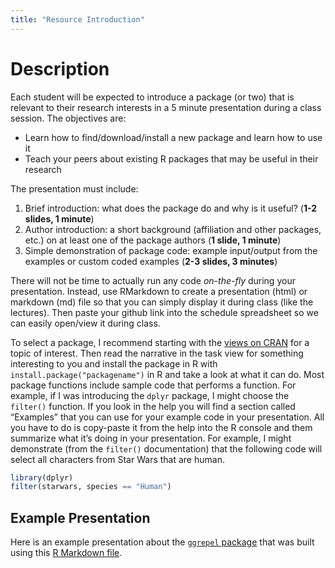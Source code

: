 ```yaml
---
title: "Resource Introduction"
---
```


# Description

Each student will be expected to introduce a package (or two) that is relevant to their research interests in a 5 minute presentation during a class session.  The objectives are:

* Learn how to find/download/install a new package and learn how to use it
* Teach your peers about existing R packages that may be useful in their research

The presentation must include:

1. Brief introduction: what does the package do and why is it useful? (**1-2 slides, 1 minute**)
2. Author introduction: a short background (affiliation and other packages, etc.) on at least one of the package authors (**1 slide, 1 minute**)
2. Simple demonstration of package code: example input/output from the examples or custom coded examples (**2-3 slides, 3 minutes**)

There will not be time to actually run any code *on-the-fly* during your presentation.  Instead, use RMarkdown to create a presentation (html) or markdown (md) file so that you can simply display it during class (like the lectures).  Then paste your github link into the schedule spreadsheet so we can easily open/view it during class.

To select a package, I recommend starting with the [views on CRAN](https://cran.r-project.org/web/views/) for a topic of interest.  Then read the narrative in the task view for something interesting to you and install the package in R with `install.package("packagename")` in R and take a look at what it can do.  Most package functions include sample code that performs a function.    For example, if I was introducing the `dplyr` package, I might choose the `filter()` function.  If you look in the help you will find a section called "Examples" that you can use for your example code in your presentation.  All you have to do is copy-paste it from the help into the R console and them summarize what it's doing in your presentation.  For example, I might demonstrate (from the `filter()` documentation) that the following code will select all characters from Star Wars that are human.

```r
library(dplyr)
filter(starwars, species == "Human")
```

## Example Presentation

Here is an example presentation about the [`ggrepel` package](pres/PackagePresentation.html) that was built using this [R Markdown file](pres/PackagePresentation.Rmd).


